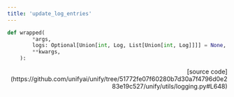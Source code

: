 ```yaml
---
title: 'update_log_entries'
---
```


```python
def wrapped(
        *args,
        logs: Optional[Union[int, Log, List[Union[int, Log]]]] = None,
        **kwargs,
    ):
```

<p align="right">[source code](https://github.com/unifyai/unify/tree/51772fe07f60280b7d30a7f4796d0e283e19c527/unify/utils/logging.py#L648)</p>

